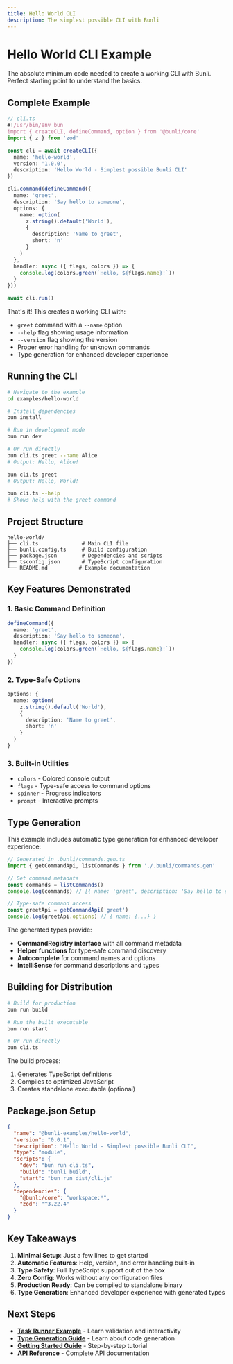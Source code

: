 ```yaml
---
title: Hello World CLI
description: The simplest possible CLI with Bunli
---
```


# Hello World CLI Example

The absolute minimum code needed to create a working CLI with Bunli. Perfect starting point to understand the basics.

## Complete Example

```typescript
// cli.ts
#!/usr/bin/env bun
import { createCLI, defineCommand, option } from '@bunli/core'
import { z } from 'zod'

const cli = await createCLI({
  name: 'hello-world',
  version: '1.0.0',
  description: 'Hello World - Simplest possible Bunli CLI'
})

cli.command(defineCommand({
  name: 'greet',
  description: 'Say hello to someone',
  options: {
    name: option(
      z.string().default('World'),
      { 
        description: 'Name to greet',
        short: 'n'
      }
    )
  },
  handler: async ({ flags, colors }) => {
    console.log(colors.green(`Hello, ${flags.name}!`))
  }
}))

await cli.run()
```

That's it! This creates a working CLI with:
- `greet` command with a `--name` option
- `--help` flag showing usage information
- `--version` flag showing the version
- Proper error handling for unknown commands
- Type generation for enhanced developer experience

## Running the CLI

```bash
# Navigate to the example
cd examples/hello-world

# Install dependencies
bun install

# Run in development mode
bun run dev

# Or run directly
bun cli.ts greet --name Alice
# Output: Hello, Alice!

bun cli.ts greet
# Output: Hello, World!

bun cli.ts --help
# Shows help with the greet command
```

## Project Structure

```
hello-world/
├── cli.ts              # Main CLI file
├── bunli.config.ts     # Build configuration
├── package.json        # Dependencies and scripts
├── tsconfig.json       # TypeScript configuration
└── README.md          # Example documentation
```

## Key Features Demonstrated

### 1. Basic Command Definition
```typescript
defineCommand({
  name: 'greet',
  description: 'Say hello to someone',
  handler: async ({ flags, colors }) => {
    console.log(colors.green(`Hello, ${flags.name}!`))
  }
})
```

### 2. Type-Safe Options
```typescript
options: {
  name: option(
    z.string().default('World'),
    { 
      description: 'Name to greet',
      short: 'n'
    }
  )
}
```

### 3. Built-in Utilities
- `colors` - Colored console output
- `flags` - Type-safe access to command options
- `spinner` - Progress indicators
- `prompt` - Interactive prompts

## Type Generation

This example includes automatic type generation for enhanced developer experience:

```typescript
// Generated in .bunli/commands.gen.ts
import { getCommandApi, listCommands } from './.bunli/commands.gen'

// Get command metadata
const commands = listCommands()
console.log(commands) // [{ name: 'greet', description: 'Say hello to someone' }]

// Type-safe command access
const greetApi = getCommandApi('greet')
console.log(greetApi.options) // { name: {...} }
```

The generated types provide:
- **CommandRegistry interface** with all command metadata
- **Helper functions** for type-safe command discovery
- **Autocomplete** for command names and options
- **IntelliSense** for command descriptions and types

## Building for Distribution

```bash
# Build for production
bun run build

# Run the built executable
bun run start

# Or run directly
bun cli.ts
```

The build process:
1. Generates TypeScript definitions
2. Compiles to optimized JavaScript
3. Creates standalone executable (optional)

## Package.json Setup

```json
{
  "name": "@bunli-examples/hello-world",
  "version": "0.0.1",
  "description": "Hello World - Simplest possible Bunli CLI",
  "type": "module",
  "scripts": {
    "dev": "bun run cli.ts",
    "build": "bunli build",
    "start": "bun run dist/cli.js"
  },
  "dependencies": {
    "@bunli/core": "workspace:*",
    "zod": "^3.22.4"
  }
}
```

## Key Takeaways

1. **Minimal Setup**: Just a few lines to get started
2. **Automatic Features**: Help, version, and error handling built-in
3. **Type Safety**: Full TypeScript support out of the box
4. **Zero Config**: Works without any configuration files
5. **Production Ready**: Can be compiled to standalone binary
6. **Type Generation**: Enhanced developer experience with generated types

## Next Steps

- **[Task Runner Example](/docs/examples/task-runner)** - Learn validation and interactivity
- **[Type Generation Guide](/docs/guides/type-generation)** - Learn about code generation
- **[Getting Started Guide](/docs/getting-started)** - Step-by-step tutorial
- **[API Reference](/docs/api)** - Complete API documentation
